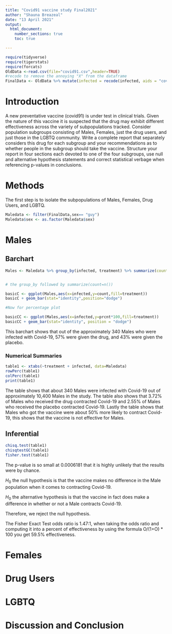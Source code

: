 ```yaml
---
title: "Covid91 vaccine study Final2021"
author: "Shauna Breazeal"
date: "13 April 2021"
output: 
  html_document:
    number_sections: true
    toc: true

---
```


```r
require(tidyverse)
require(tigerstats)
require(forcats)
OldData <-read.csv(file="covid91.csv",header=TRUE)
#recode to remove the annoying "X" from the dataframe
FinalData <- OldData %>% mutate(infected = recode(infected, aids = "covid", none = "OK" )) %>% select(-one_of("X"))
```

# Introduction

A new  preventative vaccine (covid91) is under test in clinical trials. Given the nature of this vaccine it is suspected that the drug may exhibit different effectiveness across the variety of subpopulations tracked. Consider population subgroups consisting of Males, Females, just the drug users, and just those in the LGBTQ community. Write a complete report that separately considers this drug for each subgroup and your recommendations as to whether people in the subgroup should take the vaccine. Structure your report in four sections each devoted to one of the four subgroups, use null and alternative hypothesis statements and correct statistical verbage when referencing p-values in conclusions.

# Methods
The first step is to isolate the subpopulations of Males, Females, Drug Users, and LGBTQ. 
```r
Maledata <- filter(FinalData,sex== "guy")
Maledata$sex <- as.factor(Maledata$sex)
```


# Males

## Barchart

```r
Males <- Maledata %>% group_by(infected, treatment) %>% summarize(count=n()) %>% mutate(prcnt=count/sum(count))


# the group_by followed by summarize(count=n())

basicC <- ggplot(Males,aes(x=infected,y=count,fill=treatment))
basicC + geom_bar(stat="identity",position="dodge")

#Now for percentage plot

basicCC <- ggplot(Males,aes(x=infected,y=prcnt*100,fill=treatment)) 
basicCC + geom_bar(stat="identity", position = "dodge")
```


This barchart shows that out of the approximately 340 Males who were infected with Covid-19, 57% were given the drug, and 43% were given the placebo.  

### Numerical Summaries  

```r
table1 <- xtabs(~treatment + infected, data=Maledata)
rowPerc(table1)
colPerc(table1)
print(table1)
```

The table shows that about 340 Males were infected with Covid-19 out of approximately 10,400 Males in the study. The table also shows that 3.72% of Males who received the drug contracted Covid-19 and 2.55% of Males who received the placebo contracted Covid-19. Lastly the table shows that Males who got the vaccine were about 50% more likely to contract Covid-19, this shows that the vaccine is not effective for Males.

## Inferential  

```r
chisq.test(table1)
chisqtestGC(table1)
fisher.test(table1)
```

The p-value is so small at 0.0006181 that it is highly unlikely that the results were by chance. 

  $H_0$ the null hypothesis is that the vaccine makes no difference in the Male population when it comes to contracting Covid-19. 
  
  $H_0$ the alternative hypothesis is that the vaccine in fact does make a difference in whether or not a Male contracts Covid-19. 
  
Therefore, we reject the null hypothesis. 

The Fisher Exact Test odds ratio is 1.47:1, when taking the odds ratio and computing it into a percent of effectiveness by using the formula O/(1+O) * 100 you get 59.5% effectiveness. 


# Females


# Drug Users


# LGBTQ


# Discussion and Conclusion


